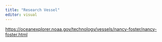 ```yaml
---
title: "Research Vessel"
editor: visual
---
```


<https://oceanexplorer.noaa.gov/technology/vessels/nancy-foster/nancy-foster.html>
